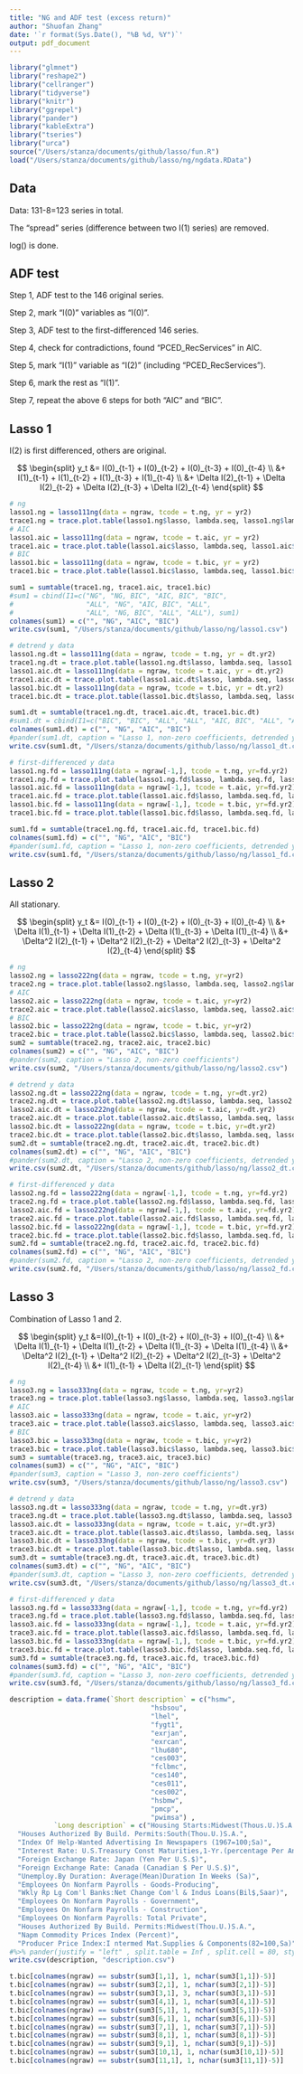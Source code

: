 ```yaml
---
title: "NG and ADF test (excess return)"
author: "Shuofan Zhang"
date: '`r format(Sys.Date(), "%B %d, %Y")`'
output: pdf_document
---
```


```r
library("glmnet")
library("reshape2")
library("cellranger")
library("tidyverse")
library("knitr")
library("ggrepel")
library("pander")
library("kableExtra")
library("tseries")
library("urca")
source("/Users/stanza/documents/github/lasso/fun.R")
load("/Users/stanza/documents/github/lasso/ng/ngdata.RData")
```

## Data

Data: 131-8=123 series in total.

The "spread" series (difference between two I(1) series) are removed.

log() is done.

## ADF test  

Step 1, ADF test to the 146 original series.

Step 2, mark "I(0)" variables as "I(0)".

Step 3, ADF test to the first-differenced 146 series.

Step 4, check for contradictions, found "PCED_RecServices" in AIC.

Step 5, mark "I(1)" variable as "I(2)" (including "PCED_RecServices").

Step 6, mark the rest as "I(1)".

Step 7, repeat the above 6 steps for both "AIC" and "BIC".

## Lasso 1

I(2) is first differenced, others are original.

$$ 
\begin{split} 
y_t &= I(0)_{t-1} +  I(0)_{t-2} 
+  I(0)_{t-3} +  I(0)_{t-4} \\
&+  I(1)_{t-1} +  I(1)_{t-2} 
+  I(1)_{t-3} +  I(1)_{t-4} \\
&+  \Delta I(2)_{t-1} +  \Delta I(2)_{t-2} 
+  \Delta I(2)_{t-3} +  \Delta I(2)_{t-4}
\end{split} 
$$

```r
# ng
lasso1.ng = lasso111ng(data = ngraw, tcode = t.ng, yr = yr2)
trace1.ng = trace.plot.table(lasso1.ng$lasso, lambda.seq, lasso1.ng$lambda)
# AIC
lasso1.aic = lasso111ng(data = ngraw, tcode = t.aic, yr = yr2)
trace1.aic = trace.plot.table(lasso1.aic$lasso, lambda.seq, lasso1.aic$lambda)
# BIC
lasso1.bic = lasso111ng(data = ngraw, tcode = t.bic, yr = yr2)
trace1.bic = trace.plot.table(lasso1.bic$lasso, lambda.seq, lasso1.bic$lambda)

sum1 = sumtable(trace1.ng, trace1.aic, trace1.bic)
#sum1 = cbind(I1=c("NG", "NG, BIC", "AIC, BIC", "BIC",
#                  "ALL", "NG", "AIC, BIC", "ALL",
#                  "ALL", "NG, BIC", "ALL", "ALL"), sum1)
colnames(sum1) = c("", "NG", "AIC", "BIC")
write.csv(sum1, "/Users/stanza/documents/github/lasso/ng/lasso1.csv")
```

```r
# detrend y data
lasso1.ng.dt = lasso111ng(data = ngraw, tcode = t.ng, yr = dt.yr2)
trace1.ng.dt = trace.plot.table(lasso1.ng.dt$lasso, lambda.seq, lasso1.ng.dt$lambda)
lasso1.aic.dt = lasso111ng(data = ngraw, tcode = t.aic, yr = dt.yr2)
trace1.aic.dt = trace.plot.table(lasso1.aic.dt$lasso, lambda.seq, lasso1.aic.dt$lambda)
lasso1.bic.dt = lasso111ng(data = ngraw, tcode = t.bic, yr = dt.yr2)
trace1.bic.dt = trace.plot.table(lasso1.bic.dt$lasso, lambda.seq, lasso1.bic.dt$lambda)

sum1.dt = sumtable(trace1.ng.dt, trace1.aic.dt, trace1.bic.dt)
#sum1.dt = cbind(I1=c("BIC", "BIC", "ALL", "ALL", "AIC, BIC", "ALL", "ALL", "AIC, BIC"), sum1.dt)
colnames(sum1.dt) = c("", "NG", "AIC", "BIC")
#pander(sum1.dt, caption = "Lasso 1, non-zero coefficients, detrended y series")
write.csv(sum1.dt, "/Users/stanza/documents/github/lasso/ng/lasso1_dt.csv")
```

```r
# first-differenced y data
lasso1.ng.fd = lasso111ng(data = ngraw[-1,], tcode = t.ng, yr=fd.yr2)
trace1.ng.fd = trace.plot.table(lasso1.ng.fd$lasso, lambda.seq.fd, lasso1.ng.fd$lambda)
lasso1.aic.fd = lasso111ng(data = ngraw[-1,], tcode = t.aic, yr=fd.yr2)
trace1.aic.fd = trace.plot.table(lasso1.aic.fd$lasso, lambda.seq.fd, lasso1.aic.fd$lambda)
lasso1.bic.fd = lasso111ng(data = ngraw[-1,], tcode = t.bic, yr=fd.yr2)
trace1.bic.fd = trace.plot.table(lasso1.bic.fd$lasso, lambda.seq.fd, lasso1.bic.fd$lambda)

sum1.fd = sumtable(trace1.ng.fd, trace1.aic.fd, trace1.bic.fd)
colnames(sum1.fd) = c("", "NG", "AIC", "BIC")
#pander(sum1.fd, caption = "Lasso 1, non-zero coefficients, detrended y series")
write.csv(sum1.fd, "/Users/stanza/documents/github/lasso/ng/lasso1_fd.csv")
```

## Lasso 2

All stationary.

$$ 
\begin{split} 
y_t &= I(0)_{t-1} +  I(0)_{t-2} 
+  I(0)_{t-3} +  I(0)_{t-4} \\
&+  \Delta I(1)_{t-1} +  \Delta I(1)_{t-2} 
+  \Delta I(1)_{t-3} +  \Delta I(1)_{t-4} \\
&+  \Delta^2 I(2)_{t-1} +  \Delta^2 I(2)_{t-2} 
+  \Delta^2 I(2)_{t-3} +  \Delta^2 I(2)_{t-4}
\end{split} 
$$


```r
# ng
lasso2.ng = lasso222ng(data = ngraw, tcode = t.ng, yr=yr2)
trace2.ng = trace.plot.table(lasso2.ng$lasso, lambda.seq, lasso2.ng$lambda)
# AIC
lasso2.aic = lasso222ng(data = ngraw, tcode = t.aic, yr=yr2)
trace2.aic = trace.plot.table(lasso2.aic$lasso, lambda.seq, lasso2.aic$lambda)
# BIC
lasso2.bic = lasso222ng(data = ngraw, tcode = t.bic, yr=yr2)
trace2.bic = trace.plot.table(lasso2.bic$lasso, lambda.seq, lasso2.bic$lambda)
sum2 = sumtable(trace2.ng, trace2.aic, trace2.bic)
colnames(sum2) = c("", "NG", "AIC", "BIC")
#pander(sum2, caption = "Lasso 2, non-zero coefficients")
write.csv(sum2, "/Users/stanza/documents/github/lasso/ng/lasso2.csv")
```

```r
# detrend y data
lasso2.ng.dt = lasso222ng(data = ngraw, tcode = t.ng, yr=dt.yr2)
trace2.ng.dt = trace.plot.table(lasso2.ng.dt$lasso, lambda.seq, lasso2.ng.dt$lambda)
lasso2.aic.dt = lasso222ng(data = ngraw, tcode = t.aic, yr=dt.yr2)
trace2.aic.dt = trace.plot.table(lasso2.aic.dt$lasso, lambda.seq, lasso2.aic.dt$lambda)
lasso2.bic.dt = lasso222ng(data = ngraw, tcode = t.bic, yr=dt.yr2)
trace2.bic.dt = trace.plot.table(lasso2.bic.dt$lasso, lambda.seq, lasso2.bic.dt$lambda)
sum2.dt = sumtable(trace2.ng.dt, trace2.aic.dt, trace2.bic.dt)
colnames(sum2.dt) = c("", "NG", "AIC", "BIC")
#pander(sum2.dt, caption = "Lasso 2, non-zero coefficients, detrended y series")
write.csv(sum2.dt, "/Users/stanza/documents/github/lasso/ng/lasso2_dt.csv")
```

```r
# first-differenced y data
lasso2.ng.fd = lasso222ng(data = ngraw[-1,], tcode = t.ng, yr=fd.yr2)
trace2.ng.fd = trace.plot.table(lasso2.ng.fd$lasso, lambda.seq.fd, lasso2.ng.fd$lambda)
lasso2.aic.fd = lasso222ng(data = ngraw[-1,], tcode = t.aic, yr=fd.yr2)
trace2.aic.fd = trace.plot.table(lasso2.aic.fd$lasso, lambda.seq.fd, lasso2.aic.fd$lambda)
lasso2.bic.fd = lasso222ng(data = ngraw[-1,], tcode = t.bic, yr=fd.yr2)
trace2.bic.fd = trace.plot.table(lasso2.bic.fd$lasso, lambda.seq.fd, lasso2.bic.fd$lambda)
sum2.fd = sumtable(trace2.ng.fd, trace2.aic.fd, trace2.bic.fd)
colnames(sum2.fd) = c("", "NG", "AIC", "BIC")
#pander(sum2.fd, caption = "Lasso 2, non-zero coefficients, detrended y series")
write.csv(sum2.fd, "/Users/stanza/documents/github/lasso/ng/lasso2_fd.csv")
```

## Lasso 3

Combination of Lasso 1 and 2.

$$ 
\begin{split} 
y_t &=I(0)_{t-1} +  I(0)_{t-2} 
+  I(0)_{t-3} +  I(0)_{t-4} \\
&+  \Delta I(1)_{t-1} +  \Delta I(1)_{t-2} 
+  \Delta I(1)_{t-3} +  \Delta I(1)_{t-4} \\
&+  \Delta^2 I(2)_{t-1} +  \Delta^2 I(2)_{t-2} 
+  \Delta^2 I(2)_{t-3} +  \Delta^2 I(2)_{t-4} \\
&+ I(1)_{t-1} + \Delta I(2)_{t-1}
\end{split} 
$$

```r
# ng
lasso3.ng = lasso333ng(data = ngraw, tcode = t.ng, yr=yr2)
trace3.ng = trace.plot.table(lasso3.ng$lasso, lambda.seq, lasso3.ng$lambda)
# AIC
lasso3.aic = lasso333ng(data = ngraw, tcode = t.aic, yr=yr2)
trace3.aic = trace.plot.table(lasso3.aic$lasso, lambda.seq, lasso3.aic$lambda)
# BIC
lasso3.bic = lasso333ng(data = ngraw, tcode = t.bic, yr=yr2)
trace3.bic = trace.plot.table(lasso3.bic$lasso, lambda.seq, lasso3.bic$lambda)
sum3 = sumtable(trace3.ng, trace3.aic, trace3.bic)
colnames(sum3) = c("", "NG", "AIC", "BIC")
#pander(sum3, caption = "Lasso 3, non-zero coefficients")
write.csv(sum3, "/Users/stanza/documents/github/lasso/ng/lasso3.csv")
```

```r
# detrend y data
lasso3.ng.dt = lasso333ng(data = ngraw, tcode = t.ng, yr=dt.yr3)
trace3.ng.dt = trace.plot.table(lasso3.ng.dt$lasso, lambda.seq, lasso3.ng.dt$lambda)
lasso3.aic.dt = lasso333ng(data = ngraw, tcode = t.aic, yr=dt.yr3)
trace3.aic.dt = trace.plot.table(lasso3.aic.dt$lasso, lambda.seq, lasso3.aic.dt$lambda)
lasso3.bic.dt = lasso333ng(data = ngraw, tcode = t.bic, yr=dt.yr3)
trace3.bic.dt = trace.plot.table(lasso3.bic.dt$lasso, lambda.seq, lasso3.bic.dt$lambda)
sum3.dt = sumtable(trace3.ng.dt, trace3.aic.dt, trace3.bic.dt)
colnames(sum3.dt) = c("", "NG", "AIC", "BIC")
#pander(sum3.dt, caption = "Lasso 3, non-zero coefficients, detrended y series")
write.csv(sum3.dt, "/Users/stanza/documents/github/lasso/ng/lasso3_dt.csv")
```

```r
# first-differenced y data
lasso3.ng.fd = lasso333ng(data = ngraw[-1,], tcode = t.ng, yr=fd.yr2)
trace3.ng.fd = trace.plot.table(lasso3.ng.fd$lasso, lambda.seq.fd, lasso3.ng.fd$lambda)
lasso3.aic.fd = lasso333ng(data = ngraw[-1,], tcode = t.aic, yr=fd.yr2)
trace3.aic.fd = trace.plot.table(lasso3.aic.fd$lasso, lambda.seq.fd, lasso3.aic.fd$lambda)
lasso3.bic.fd = lasso333ng(data = ngraw[-1,], tcode = t.bic, yr=fd.yr2)
trace3.bic.fd = trace.plot.table(lasso3.bic.fd$lasso, lambda.seq.fd, lasso3.bic.fd$lambda)
sum3.fd = sumtable(trace3.ng.fd, trace3.aic.fd, trace3.bic.fd)
colnames(sum3.fd) = c("", "NG", "AIC", "BIC")
#pander(sum3.fd, caption = "Lasso 3, non-zero coefficients, detrended y series")
write.csv(sum3.fd, "/Users/stanza/documents/github/lasso/ng/lasso3_fd.csv")
```


```r
description = data.frame(`Short description` = c("hsmw",
                                   "hsbsou",
                                   "lhel",
                                   "fygt1",
                                   "exrjan",
                                   "exrcan",
                                   "lhu680",
                                   "ces003",
                                   "fclbmc",
                                   "ces140",
                                   "ces011",
                                   "ces002",
                                   "hsbmw",
                                   "pmcp",
                                   "pwimsa") ,  
           `Long description` = c("Housing Starts:Midwest(Thous.U.)S.A." , 
  "Houses Authorized By Build. Permits:South(Thou.U.)S.A.",
  "Index Of Help-Wanted Advertising In Newspapers (1967=100;Sa)",
  "Interest Rate: U.S.Treasury Const Maturities,1-Yr.(percentage Per Ann,Nsa)",
  "Foreign Exchange Rate: Japan (Yen Per U.S.$)",
  "Foreign Exchange Rate: Canada (Canadian $ Per U.S.$)",
  "Unemploy.By Duration: Average(Mean)Duration In Weeks (Sa)",
  "Employees On Nonfarm Payrolls - Goods-Producing",
  "Wkly Rp Lg Com'l Banks:Net Change Com'l & Indus Loans(Bil$,Saar)",
  "Employees On Nonfarm Payrolls - Government",
  "Employees On Nonfarm Payrolls - Construction",
  "Employees On Nonfarm Payrolls: Total Private",
  "Houses Authorized By Build. Permits:Midwest(Thou.U.)S.A.",
  "Napm Commodity Prices Index (Percent)",
  "Producer Price Index:I ntermed Mat.Supplies & Components(82=100,Sa)"), stringsAsFactors = FALSE) 
#%>% pander(justify = "left" , split.table = Inf , split.cell = 80, style = "grid", caption = "Data description")
write.csv(description, "description.csv")
```

```r
t.bic[colnames(ngraw) == substr(sum3[1,1], 1, nchar(sum3[1,1])-5)]
t.bic[colnames(ngraw) == substr(sum3[2,1], 1, nchar(sum3[2,1])-5)]
t.bic[colnames(ngraw) == substr(sum3[3,1], 3, nchar(sum3[3,1])-5)]
t.bic[colnames(ngraw) == substr(sum3[4,1], 1, nchar(sum3[4,1])-5)]
t.bic[colnames(ngraw) == substr(sum3[5,1], 1, nchar(sum3[5,1])-5)]
t.bic[colnames(ngraw) == substr(sum3[6,1], 1, nchar(sum3[6,1])-5)]
t.bic[colnames(ngraw) == substr(sum3[7,1], 1, nchar(sum3[7,1])-5)]
t.bic[colnames(ngraw) == substr(sum3[8,1], 1, nchar(sum3[8,1])-5)]
t.bic[colnames(ngraw) == substr(sum3[9,1], 1, nchar(sum3[9,1])-5)]
t.bic[colnames(ngraw) == substr(sum3[10,1], 1, nchar(sum3[10,1])-5)]
t.bic[colnames(ngraw) == substr(sum3[11,1], 1, nchar(sum3[11,1])-5)]
```







